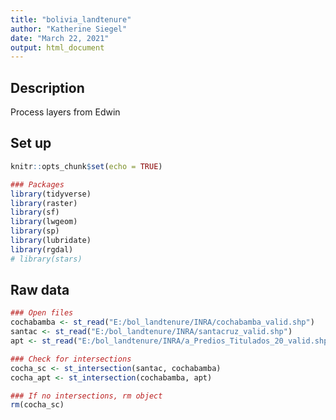 ```yaml
---
title: "bolivia_landtenure"
author: "Katherine Siegel"
date: "March 22, 2021"
output: html_document
---
```


## Description
Process layers from Edwin

## Set up
```r
knitr::opts_chunk$set(echo = TRUE)

### Packages
library(tidyverse)
library(raster)
library(sf)
library(lwgeom)
library(sp)
library(lubridate)
library(rgdal)
# library(stars)
```

## Raw data
```r
### Open files
cochabamba <- st_read("E:/bol_landtenure/INRA/cochabamba_valid.shp")
santac <- st_read("E:/bol_landtenure/INRA/santacruz_valid.shp")
apt <- st_read("E:/bol_landtenure/INRA/a_Predios_Titulados_20_valid.shp")

### Check for intersections
cocha_sc <- st_intersection(santac, cochabamba)
cocha_apt <- st_intersection(cochabamba, apt)

### If no intersections, rm object
rm(cocha_sc)
```

